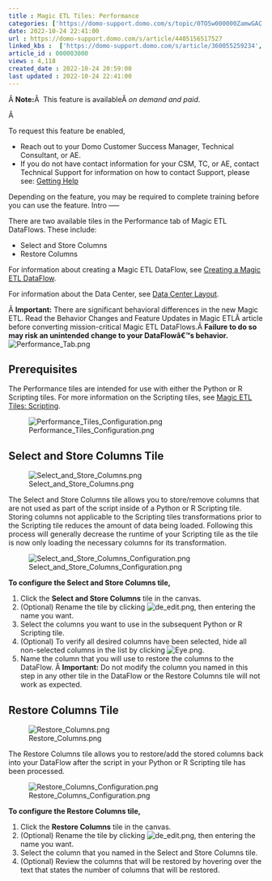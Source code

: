 ```yaml
---
title : Magic ETL Tiles: Performance
categories: ['https://domo-support.domo.com/s/topic/0TO5w000000ZamwGAC']
date: 2022-10-24 22:41:00
url : https://domo-support.domo.com/s/article/4405156517527
linked_kbs :  ['https://domo-support.domo.com/s/article/360055259234', 'https://domo-support.domo.com/s/knowledge-base', 'https://domo-support.domo.com/s/article/360042925494', 'https://domo-support.domo.com/s/article/360045485833', 'https://domo-support.domo.com/s/article/360043429953', 'https://domo-support.domo.com/s/article/360042922874', 'https://domo-support.domo.com/s/article/4405156517527', 'https://domo-support.domo.com/s/article/360047553253', 'https://domo-support.domo.com/s/article/360043429933', 'https://domo-support.domo.com/s/article/360043429693', 'https://domo-support.domo.com/s/topic/0TO5w000000ZamwGAC', 'https://domo-support.domo.com/s/article/360043429913']
article_id : 000003000
views : 4,118
created_date : 2022-10-24 20:59:00
last updated : 2022-10-24 22:41:00
---
```




Â
**Note:**Â  This feature is availableÂ *on demand and paid*.


Â 


To request this feature be enabled,



* Reach out to your Domo Customer Success Manager, Technical Consultant, or AE.
* If you do not have contact information for your CSM, TC, or AE, contact Technical Support for information on how to contact Support, please see: [Getting Help](..\getting_help\index.md)


Depending on the feature, you may be required to complete training before you can use the feature.
Intro
-----


There are two available tiles in the Performance tab of Magic ETL DataFlows. These include:



* Select and Store Columns
* Restore Columns


For information about creating a Magic ETL DataFlow, see [Creating a Magic ETL DataFlow](..\creating_a_magic_etl_dataflow\index.html "Creating a Magic ETL DataFlow").


For information about the Data Center, see [Data Center Layout](https://domo-support.domo.com/s/article/360047553253?language=en_US).


Â
**Important:** There are significant behavioral differences in the new Magic ETL. Read the Behavior Changes and Feature Updates in Magic ETLÂ article before converting mission-critical Magic ETL DataFlows.Â **Failure to do so may risk an unintended change to your DataFlowâ€™s behavior.**
![Performance_Tab.png](Performance_Tab.png)


Prerequisites
-------------


The Performance tiles are intended for use with either the Python or R Scripting tiles. For more information on the Scripting tiles, see [Magic ETL Tiles: Scripting](..\magic_etl_tiles_scripting\index.md).


![Performance_Tiles_Configuration.png](Performance_Tiles_Configuration.png)


Select and Store Columns Tile
-----------------------------


![Select_and_Store_Columns.png](Select_and_Store_Columns.png)


The Select and Store Columns tile allows you to store/remove columns that are not used as part of the script inside of a Python or R Scripting tile. Storing columns not applicable to the Scripting tiles transformations prior to the Scripting tile reduces the amount of data being loaded. Following this process will generally decrease the runtime of your Scripting tile as the tile is now only loading the necessary columns for its transformation.


![Select_and_Store_Columns_Configuration.png](Select_and_Store_Columns_Configuration.png)


**To configure the Select and Store Columns tile,**


1. Click the **Select and Store Columns** tile in the canvas.
2. (Optional) Rename the tile by clicking ![de_edit.png](de_edit.png), then entering the name you want.
3. Select the columns you want to use in the subsequent Python or R Scripting tile.
4. (Optional) To verify all desired columns have been selected, hide all non-selected columns in the list by clicking ![Eye.png](Eye.png).
5. Name the column that you will use to restore the columns to the DataFlow.
 Â
**Important:** Do not modify the column you named in this step in any other tile in the DataFlow or the Restore Columns tile will not work as expected.


Restore Columns Tile
--------------------


![Restore_Columns.png](Restore_Columns.png)


The Restore Columns tile allows you to restore/add the stored columns back into your DataFlow after the script in your Python or R Scripting tile has been processed.


![Restore_Columns_Configuration.png](Restore_Columns_Configuration.png)


**To configure the Restore Columns tile,**


1. Click the **Restore Columns** tile in the canvas.
2. (Optional) Rename the tile by clicking ![de_edit.png](de_edit.png), then entering the name you want.
3. Select the column that you named in the Select and Store Columns tile.
4. (Optional) Review the columns that will be restored by hovering over the text that states the number of columns that will be restored.